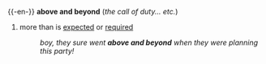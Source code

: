 {{-en-}}
{{idiom2}}
'''above and beyond''' (''the call of duty... etc.'')
# more than is [[expected]] or [[required]]
#: ''boy, they sure went '''above and beyond''' when they were planning this party!''